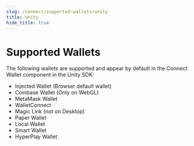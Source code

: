 ```yaml
---
slug: /connect/supported-wallets/unity
title: Unity
hide_title: true
---
```


# Supported Wallets


The following wallets are supported and appear by default in the Connect Wallet component in the Unity SDK:

- Injected Wallet (Browser default wallet)
- Coinbase Wallet (Only on WebGL)
- MetaMask Wallet
- WalletConnect
- Magic Link (not on Desktop)
- Paper Wallet
- Local Wallet
- Smart Wallet
- HyperPlay Wallet
